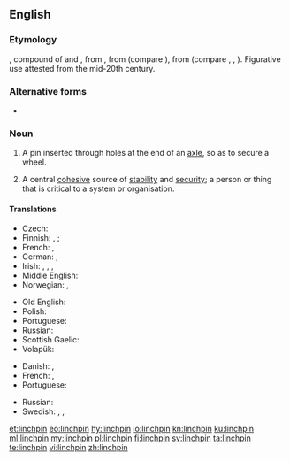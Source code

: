 ==English==

===Etymology===
{{etyl|enm|en}} {{m|enm|lynspin}}, compound of {{m|enm|lins||axletree}} and {{m|enm|pin}}, from {{etyl|ang|en}} {{m|ang|lynis||linchpin}}, from {{etyl|gem-pro|en}} {{m|gem-pro|*luniso}} (compare {{cog|de|Lünse}}), from {{etyl|ine-pro|en}} (compare {{cog|cy|olwyn||wheel}}, {{cog|xcl|ողն||back; spine, backbone}}, {{cog|sa|आणि||linchpin|tr=āṇí}}). Figurative use attested from the mid-20th century.

===Alternative forms===
* {{l|en|lynchpin}}

===Noun===
{{en-noun}}

# A pin inserted through holes at the end of an [[axle]], so as to secure a wheel.
# {{lb|en|figuratively}} A central [[cohesive]] source of [[stability]] and [[security]]; a person or thing that is critical to a system or organisation.

====Translations====
{{trans-top|securing pin}}
* Czech: {{t+|cs|zákolník}}
* Finnish: {{t|fi|rengassokka}}, {{t|fi|sokkanaula}}; {{t+|fi|sokka}}
* French: {{t+|fr|cheville|f}}, {{t+|fr|goupille|f}}
* German: {{t|de|Achsnagel|m}}, {{t|de|Lünse|f}}
* Irish: {{t|ga|pionna rotha|m}}, {{t|ga|dealg acastóra|f}}, {{t|ga|tairne aisil|m}}, {{t|ga|lispin|m}}
* Middle English: {{t|enm|lynspin}}
* Norwegian: {{t+|no|sikring|m}}, {{t|no|splint|m}}
{{trans-mid}}
* Old English: {{t|ang|lynis|m}}
* Polish: {{t+|pl|lon|m}}
* Portuguese: {{t+|pt|chaveta|f}}
* Russian: {{t+|ru|чека́|f}}
* Scottish Gaelic: {{t|gd|tarrag-aisil|f}}
* Volapük: {{t+|vo|xabakluf}}
{{trans-bottom}}

{{trans-top|central cohesive source of stability and security}}
* Danish: {{t|da|krumtap|c}}, {{t+|da|hjørnesten|c}}
* French: {{t+|fr|cheville ouvrière|f}}, {{t+|fr|pivot|m}}
* Portuguese: {{t+|pt|baluarte|m}}
{{trans-mid}}
* Russian: {{t+|ru|опо́ра|f}}
* Swedish: {{t|sv|stöttepelare}}, {{t|sv|hörnsten}}, {{t|sv|grundpult}}
{{trans-bottom}}

[[et:linchpin]]
[[eo:linchpin]]
[[hy:linchpin]]
[[io:linchpin]]
[[kn:linchpin]]
[[ku:linchpin]]
[[ml:linchpin]]
[[my:linchpin]]
[[pl:linchpin]]
[[fi:linchpin]]
[[sv:linchpin]]
[[ta:linchpin]]
[[te:linchpin]]
[[vi:linchpin]]
[[zh:linchpin]]